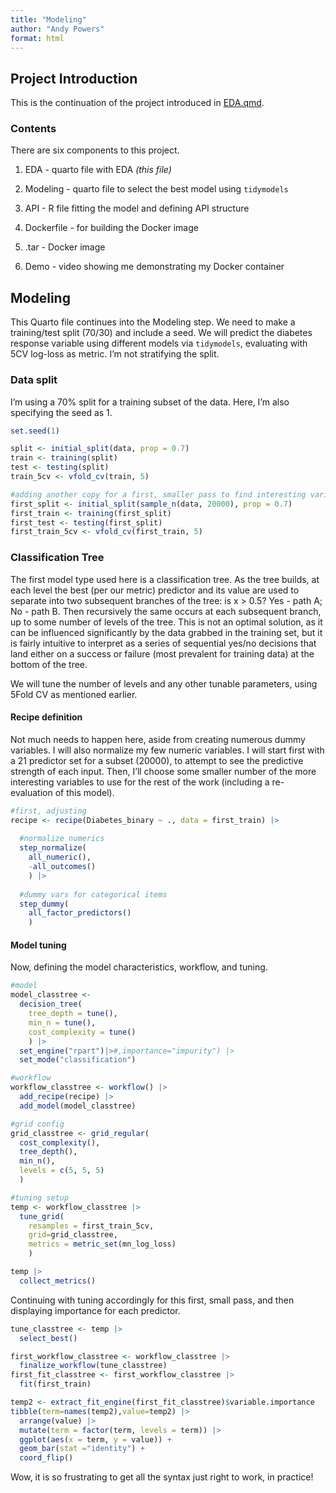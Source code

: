 ```yaml
---
title: "Modeling"
author: "Andy Powers"
format: html
---
```


## Project Introduction

This is the continuation of the project introduced in [EDA.qmd](EDA.qmd).

### Contents

There are six components to this project.

1.  EDA - quarto file with EDA *(this file)*

2.  Modeling - quarto file to select the best model using `tidymodels`

3.  API - R file fitting the model and defining API structure

4.  Dockerfile - for building the Docker image

5.  .tar - Docker image

6.  Demo - video showing me demonstrating my Docker container

## Modeling

This Quarto file continues into the Modeling step. We need to make a training/test split (70/30) and include a seed. We will predict the diabetes response variable using different models via `tidymodels`, evaluating with 5CV log-loss as metric. I'm not stratifying the split.

### Data split

I'm using a 70% split for a training subset of the data. Here, I'm also specifying the seed as 1.

```r
set.seed(1)

split <- initial_split(data, prop = 0.7)
train <- training(split)
test <- testing(split)
train_5cv <- vfold_cv(train, 5)

#adding another copy for a first, smaller pass to find interesting variables for full modeling
first_split <- initial_split(sample_n(data, 20000), prop = 0.7)
first_train <- training(first_split)
first_test <- testing(first_split)
first_train_5cv <- vfold_cv(first_train, 5)
```

### Classification Tree

The first model type used here is a classification tree. As the tree builds, at each level the best (per our metric) predictor and its value are used to separate into two subsequent branches of the tree: is x > 0.5? Yes - path A; No - path B. Then recursively the same occurs at each subsequent branch, up to some number of levels of the tree. This is not an optimal solution, as it can be influenced significantly by the data grabbed in the training set, but it is fairly intuitive to interpret as a series of sequential yes/no decisions that land either on a success or failure (most prevalent for training data) at the bottom of the tree.

We will tune the number of levels and any other tunable parameters, using 5Fold CV as mentioned earlier.

#### Recipe definition

Not much needs to happen here, aside from creating numerous dummy variables. I will also normalize my few numeric variables. I will start first with a 21 predictor set for a subset (20000), to attempt to see the predictive strength of each input. Then, I'll choose some smaller number of the more interesting variables to use for the rest of the work (including a re-evaluation of this model).

```r
#first, adjusting
recipe <- recipe(Diabetes_binary ~ ., data = first_train) |>
  
  #normalize numerics
  step_normalize(
    all_numeric(),
    -all_outcomes()
    ) |>
  
  #dummy vars for categorical items
  step_dummy(
    all_factor_predictors()
    )
```

#### Model tuning

Now, defining the model characteristics, workflow, and tuning.

```r
#model
model_classtree <- 
  decision_tree(
    tree_depth = tune(),
    min_n = tune(),
    cost_complexity = tune()
    ) |>
  set_engine("rpart")|>#,importance="impurity") |>
  set_mode("classification")

#workflow
workflow_classtree <- workflow() |>
  add_recipe(recipe) |>
  add_model(model_classtree)

#grid config
grid_classtree <- grid_regular(
  cost_complexity(),
  tree_depth(),
  min_n(),
  levels = c(5, 5, 5)
  )

#tuning setup
temp <- workflow_classtree |> 
  tune_grid(
    resamples = first_train_5cv,
    grid=grid_classtree,
    metrics = metric_set(mn_log_loss)
    )

temp |> 
  collect_metrics()
```

Continuing with tuning accordingly for this first, small pass, and then displaying importance for each predictor.

```r
tune_classtree <- temp |>
  select_best()

first_workflow_classtree <- workflow_classtree |>
  finalize_workflow(tune_classtree)
first_fit_classtree <- first_workflow_classtree |>
  fit(first_train)

temp2 <- extract_fit_engine(first_fit_classtree)$variable.importance
tibble(term=names(temp2),value=temp2) |>
  arrange(value) |>
  mutate(term = factor(term, levels = term)) |>
  ggplot(aes(x = term, y = value)) +
  geom_bar(stat ="identity") +
  coord_flip()
```

Wow, it is so frustrating to get all the syntax just right to work, in practice! 
